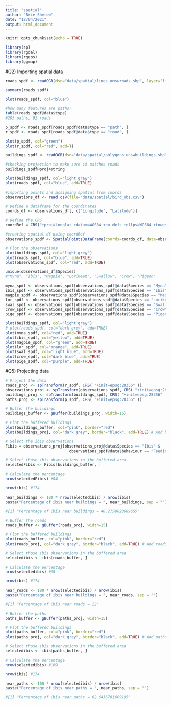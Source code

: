 ```yaml
---
title: "spatial"
author: "Brie Sherow"
date: "12/04/2021"
output: html_document
---
```


```r
knitr::opts_chunk$set(echo = TRUE)
```


```r
library(sp)
library(rgdal)
library(rgeos)
library(ggmap)
```
#Q2) Importing spatial data
```r
roads_spdf <- readOGR(dsn="data/spatial/lines_unswroads.shp", layer="lines_unswroads")

summary(roads_spdf)

plot(roads_spdf, col="blue")

#how many features are paths?
table(roads_spdf@data$type)
#203 paths, 92 roads

p_spdf <- roads_spdf[roads_spdf@data$type == "path", ]
r_spdf <- roads_spdf[roads_spdf@data$type == "road", ]

plot(p_spdf, col="green")
plot(r_spdf, col="red", add=T)

buildings_spdf <- readOGR(dsn="data/spatial/polygons_unswbuildings.shp", layer="polygons_unswbuildings")

#checking projection to make sure it matches roads
buildings_spdf@proj4string

plot(buildings_spdf, col="light grey")
plot(roads_spdf, col="blue", add=TRUE)

#importing points and assigning spatial from coords
observations_df <- read.csv(file="data/spatial/bird_obs.csv")

# Define a dataframe for the coordinates
coords_df <- observations_df[, c("Longitude", "Latitude")]

# Define the CRS
coordRef = CRS("+proj=longlat +datum=WGS84 +no_defs +ellps=WGS84 +towgs84=0,0,0")

#creating spatial df using coordRef
observations_spdf <- SpatialPointsDataFrame(coords=coords_df, data=observations_df, proj4string=coordRef)

# Plot the observations
plot(buildings_spdf, col="light grey")
plot(roads_spdf, col="blue", add=TRUE)
plot(observations_spdf, col="red", add=TRUE)

unique(observations_df$Species)
#"Myna", "Ibis", "Magpie", "Lorikeet", "Swallow", "Crow", "Pigeon"  

myna_spdf <- observations_spdf[observations_spdf@data$Species == "Myna", ]
ibis_spdf <- observations_spdf[observations_spdf@data$Species == "Ibis", ]
magpie_spdf <- observations_spdf[observations_spdf@data$Species == "Magpie", ]
lor_spdf <- observations_spdf[observations_spdf@data$Species == "Lorikeet", ]
swal_spdf <- observations_spdf[observations_spdf@data$Species == "Swallow", ]
crow_spdf <- observations_spdf[observations_spdf@data$Species == "Crow", ]
pige_spdf <- observations_spdf[observations_spdf@data$Species == "Pigeon", ]

plot(buildings_spdf, col="light grey")
# plot(roads_spdf, col="dark grey", add=TRUE)
plot(myna_spdf, col="red", add=TRUE)
plot(ibis_spdf, col="yellow", add=TRUE)
plot(magpie_spdf, col="green", add=TRUE)
plot(lor_spdf, col="orange", add=TRUE)
plot(swal_spdf, col="light blue", add=TRUE)
plot(crow_spdf, col="dark blue", add=TRUE)
plot(pige_spdf, col="purple", add=TRUE)

```

#Q5) Projecting data

```r
# Project the data
roads_proj <- spTransform(r_spdf, CRS( "+init=epsg:28356" ))
observations_proj <- spTransform(observations_spdf, CRS( "+init=epsg:28356" ))
buildings_proj <- spTransform(buildings_spdf, CRS( "+init=epsg:28356" ))
paths_proj <- spTransform(p_spdf, CRS( "+init=epsg:28356" ))

# Buffer the buildings
buildings_buffer <- gBuffer(buildings_proj, width=15)

# Plot the buffered buildings
plot(buildings_buffer, col="pink", border="red")
plot(buildings_proj, col="dark grey", border="black", add=TRUE) # Add buildings for context

# Select the ibis observations
Fibis = observations_proj[observations_proj@data$Species == "Ibis" &
                            observations_spdf@data$behaviour == "Feeding", ]

# Select those ibis observations in the buffered area
selectedFibis <- Fibis[buildings_buffer, ]

# Calculate the percentage
nrow(selectedFibis) #84

nrow(ibis) #174

near_buildings <- 100 * nrow(selectedibis) / nrow(ibis)
paste("Percentage of ibis near buildings = ", near_buildings, sep = "")

#[1] "Percentage of ibis near buildings = 48.2758620689655"

# Buffer the roads
roads_buffer <- gBuffer(roads_proj, width=15)

# Plot the buffered buildings
plot(roads_buffer, col="pink", border="red")
plot(roads_proj, col="dark grey", border="black", add=TRUE) # Add roads for context

# Select those ibis observations in the buffered area
selectedibis <- ibis[roads_buffer, ]

# Calculate the percentage
nrow(selectedibis) #38

nrow(ibis) #174

near_roads <- 100 * nrow(selectedibis) / nrow(ibis)
paste("Percentage of ibis near buildings = ", near_roads, sep = "")

#[1] "Percentage of ibis near roads = 22"

# Buffer the paths
paths_buffer <- gBuffer(paths_proj, width=15)

# Plot the buffered buildings
plot(paths_buffer, col="pink", border="red")
plot(paths_proj, col="dark grey", border="black", add=TRUE) # Add paths for context

# Select those ibis observations in the buffered area
selectedibis <- ibis[paths_buffer, ]

# Calculate the percentage
nrow(selectedibis) #109

nrow(ibis) #174

near_paths <- 100 * nrow(selectedibis) / nrow(ibis)
paste("Percentage of ibis near paths = ", near_paths, sep = "")

#[1] "Percentage of ibis near paths = 62.6436781609195"
```


